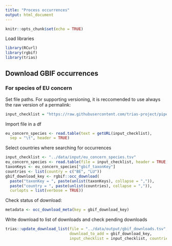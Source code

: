 ```yaml
---
title: "Process occurrences"
output: html_document
---
```


```r
knitr::opts_chunk$set(echo = TRUE)
```

Load libraries

```r
library(RCurl)
library(rgbif)
library(trias)
```

## Download GBIF occurrences

### For species of EU concern

Set file paths. For supporting versioning, it is reccomended to use always the raw version of a permalink:

```r
input_checklist = "https://raw.githubusercontent.com/trias-project/pipeline/967de37326425fb55446dc573c9e6e01451d857e/data/input/eu_concern_species.tsv"
```

Import file in a df

```r
eu_concern_species <- read.table(text = getURL(input_checklist), 
  sep = "\t", header = TRUE)
```

Select countries where searching for occurrences
```r
input_checklist <- "../data/input/eu_concern_species.tsv"
eu_concern_species <- read.table(file = input_checklist, header = TRUE, sep = "\t")
taxonKeys <- eu_concern_species["gbif_taxonKey"]
countries <- list(country = c("BE", "LU"))
gbif_download_key <- rgbif::occ_download(
  paste("taxonKey = ", paste(unlist(taxonKeys), collapse = ",")), 
  paste("country = ", paste(unlist(countries), collapse = ",")), 
  curlopts = list(verbose = TRUE))
```


Check status of download:

```r
metadata <- occ_download_meta(key = gbif_download_key)
```

Write download to list of downloads and check pending downloads

```r
trias::update_download_list(file = "../data/output/gbif_downloads.tsv", 
                            download_to_add = gbif_download_key, 
                            input_checklist = input_checklist, countries = countries)
```
